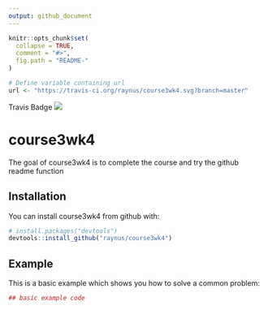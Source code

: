 ```yaml
---
output: github_document
---
```


<!-- README.md is generated from README.Rmd. Please edit that file -->

```r
knitr::opts_chunk$set(
  collapse = TRUE,
  comment = "#>",
  fig.path = "README-"
)
```

```r
# Define variable containing url
url <- "https://travis-ci.org/raynus/course3wk4.svg?branch=master"
```

Travis Badge
<img src="`r url`">


# course3wk4

The goal of course3wk4 is to complete the course and try the github readme function

## Installation

You can install course3wk4 from github with:

```r
# install.packages("devtools")
devtools::install_github("raynus/course3wk4")
```

## Example

This is a basic example which shows you how to solve a common problem:

```r
## basic example code
```
